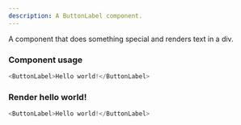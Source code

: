 ```yaml
---
description: A ButtonLabel component.
---
```



A component that does something special and renders text in a div.

### Component usage
```js
<ButtonLabel>Hello world!</ButtonLabel>
```

### Render hello world!

```js live
<ButtonLabel>Hello world!</ButtonLabel>
```
